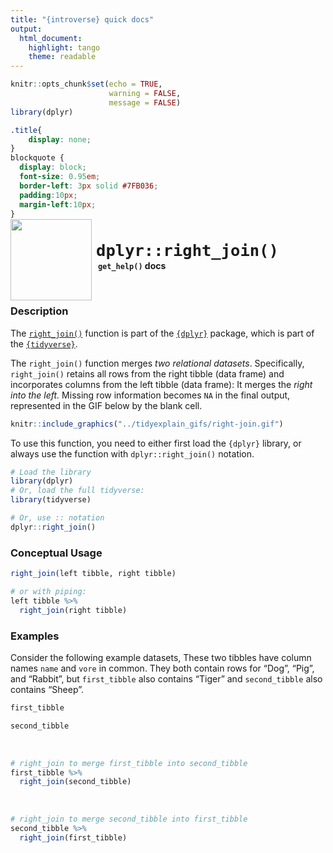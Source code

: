 ```yaml
---
title: "{introverse} quick docs"
output: 
  html_document:
    highlight: tango
    theme: readable
---
```



```r
knitr::opts_chunk$set(echo = TRUE, 
                      warning = FALSE, 
                      message = FALSE)
library(dplyr)
```

```css
.title{
    display: none;
}
blockquote {
  display: block;
  font-size: 0.95em;
  border-left: 3px solid #7FB036;
  padding:10px;
  margin-left:10px;
}
```

<div>
<br>
 <img src = "logo.png" style = "float:left;height:130px;margin-top:-30px;">
 <span style = "font-weight:bold;font-size:30px;"> 
  &nbsp;<code>dplyr::right_join()</code>
 </span>
 <br>
 <b>&nbsp;&nbsp;&nbsp;<code>get_help()</code> docs</b>
</div>
<br>

### Description

The [`right_join()`](https://dplyr.tidyverse.org/reference/mutate-joins.html) function is part of the [`{dplyr}`](https://dplyr.tidyverse.org/) package, which is part of the [`{tidyverse}`](https://www.tidyverse.org/).

The `right_join()` function merges _two relational datasets_. Specifically, `right_join()` retains all rows from the right tibble (data frame) and incorporates columns from the left tibble (data frame): It merges the _right into the left._ Missing row information becomes `NA` in the final output, represented in the GIF below by the blank cell.

```r
knitr::include_graphics("../tidyexplain_gifs/right-join.gif")
```


<!-- Add the following if the topic is a function that does NOT come with base R, and uncomment/fill in the subsequent multiline HTML comment: -->
To use this function, you need to either first load the `{dplyr}` library, or always use the function with `dplyr::right_join()` notation.

```r
# Load the library
library(dplyr)
# Or, load the full tidyverse:
library(tidyverse)

# Or, use :: notation
dplyr::right_join()
```


### Conceptual Usage 

```r
right_join(left tibble, right tibble)

# or with piping:
left tibble %>%
  right_join(right tibble)
```

### Examples

Consider the following example datasets, These two tibbles have column names `name` and `vore` in common. They both contain rows for "Dog", "Pig", and "Rabbit", but `first_tibble` also contains "Tiger" and `second_tibble` also contains "Sheep".

```r
first_tibble

second_tibble
```

<br>


```r
# right_join to merge first_tibble into second_tibble
first_tibble %>%
  right_join(second_tibble)
```

<br>

```r
# right_join to merge second_tibble into first_tibble
second_tibble %>%
  right_join(first_tibble)
```

